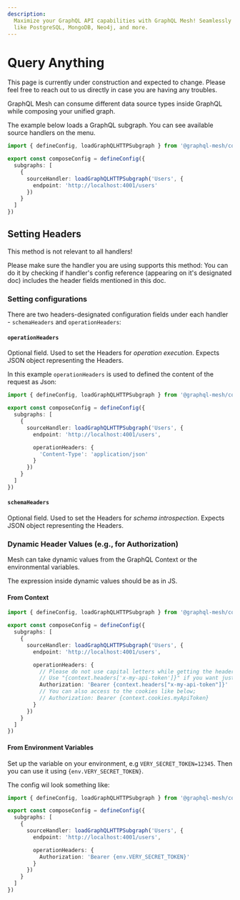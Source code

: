 ```yaml
---
description:
  Maximize your GraphQL API capabilities with GraphQL Mesh! Seamlessly consume various data sources
  like PostgreSQL, MongoDB, Neo4j, and more.
---
```



# Query Anything

<Callout>
  This page is currently under construction and expected to change. Please feel free to reach out to
  us directly in case you are having any troubles.
</Callout>

GraphQL Mesh can consume different data source types inside GraphQL while composing your unified
graph.

The example below loads a GraphQL subgraph. You can see available source handlers on the menu.

```ts filename="mesh-config.ts"
import { defineConfig, loadGraphQLHTTPSubgraph } from '@graphql-mesh/compose-cli'

export const composeConfig = defineConfig({
  subgraphs: [
    {
      sourceHandler: loadGraphQLHTTPSubgraph('Users', {
        endpoint: 'http://localhost:4001/users'
      })
    }
  ]
})
```

## Setting Headers

<Callout emoji="⚠️" type="warning">
  This method is not relevant to all handlers!

Please make sure the handler you are using supports this method: You can do it by checking if
handler's config reference (appearing on it's designated doc) includes the header fields mentioned
in this doc.

</Callout>

### Setting configurations

There are two headers-designated configuration fields under each handler - `schemaHeaders` and
`operationHeaders`:

#### `operationHeaders`

Optional field. Used to set the Headers for _operation execution_. Expects JSON object representing
the Headers.

In this example `operationHeaders` is used to defined the content of the request as Json:

```ts filename="mesh-config.ts" {9-11}
import { defineConfig, loadGraphQLHTTPSubgraph } from '@graphql-mesh/compose-cli'

export const composeConfig = defineConfig({
  subgraphs: [
    {
      sourceHandler: loadGraphQLHTTPSubgraph('Users', {
        endpoint: 'http://localhost:4001/users',

        operationHeaders: {
          'Content-Type': 'application/json'
        }
      })
    }
  ]
})
```

#### `schemaHeaders`

Optional field. Used to set the Headers for _schema introspection_. Expects JSON object representing
the Headers.

### Dynamic Header Values (e.g., for Authorization)

Mesh can take dynamic values from the GraphQL Context or the environmental variables.

The expression inside dynamic values should be as in JS.

#### From Context

```ts filename="mesh-config.ts" {9-15}
import { defineConfig, loadGraphQLHTTPSubgraph } from '@graphql-mesh/compose-cli'

export const composeConfig = defineConfig({
  subgraphs: [
    {
      sourceHandler: loadGraphQLHTTPSubgraph('Users', {
        endpoint: 'http://localhost:4001/users',

        operationHeaders: {
          // Please do not use capital letters while getting the headers
          // Use "{context.headers['x-my-api-token']}" if you want just the value of the header
          Authorization: 'Bearer {context.headers["x-my-api-token"]}'
          // You can also access to the cookies like below;
          // Authorization: Bearer {context.cookies.myApiToken}
        }
      })
    }
  ]
})
```

#### From Environment Variables

Set up the variable on your environment, e.g `VERY_SECRET_TOKEN=12345`. Then you can use it using
`{env.VERY_SECRET_TOKEN}`.

The config wil look something like:

```ts filename="mesh-config.ts" {9-11}
import { defineConfig, loadGraphQLHTTPSubgraph } from '@graphql-mesh/compose-cli'

export const composeConfig = defineConfig({
  subgraphs: [
    {
      sourceHandler: loadGraphQLHTTPSubgraph('Users', {
        endpoint: 'http://localhost:4001/users',

        operationHeaders: {
          Authorization: 'Bearer {env.VERY_SECRET_TOKEN}'
        }
      })
    }
  ]
})
```
